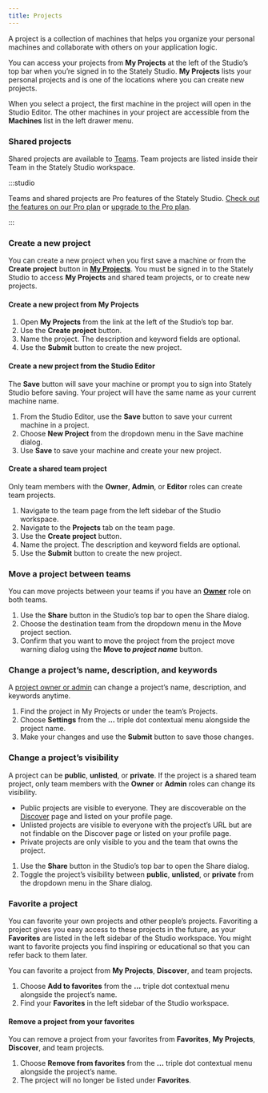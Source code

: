 ```yaml
---
title: Projects
---
```



A project is a collection of machines that helps you organize your personal machines and collaborate with others on your application logic.

<p>
<ThemedImage
  alt="Stately Studio My Projects page showing three pages of projects along with each project’s name, number of machines, and whether the project is public, private, or unlisted."
  sources={{
    light: useBaseUrl('/projects/my-projects.png'),
    dark: useBaseUrl('/projects/my-projects-dm.png'),
  }}
/>
</p>

You can access your projects from **My Projects** at the left of the Studio’s top bar when you’re signed in to the Stately Studio. **My Projects** lists your personal projects and is one of the locations where you can create new projects.

When you select a project, the first machine in the project will open in the Studio Editor. The other machines in your project are accessible from the **Machines** list in the left drawer menu.

<p>
<ThemedImage
  alt="Stately Studio Editor showing the Machines list in the left drawer for the Stately Studio Tutorials project. The selected machine is called ‘Parent states.’"
  sources={{
    light: useBaseUrl('/projects/machines-list.png'),
    dark: useBaseUrl('/projects/machines-list-dm.png'),
  }}
/>
</p>

### Shared projects

Shared projects are available to [Teams](/teams). Team projects are listed inside their Team in the Stately Studio workspace.

<p>
<ThemedImage
  alt="Stately Studio Projects page for the Voyager team, showing a list of four projects, one with public machines, two with private machines, and one with unlisted machines."
  sources={{
    light: useBaseUrl('/projects.png'),
    dark: useBaseUrl('/projects-dm.png'),
  }}
/>
</p>

:::studio

Teams and shared projects are Pro features of the Stately Studio. [Check out the features on our Pro plan](https://stately.ai/pricing) or [upgrade to the Pro plan](https://stately.ai/registry/billing).

:::

### Create a new project

You can create a new project when you first save a machine or from the **Create project** button in [**My Projects**](#my-projects). You must be signed in to the Stately Studio to access **My Projects** and shared team projects, or to create new projects.

#### Create a new project from **My Projects**

1. Open **My Projects** from the link at the left of the Studio’s top bar.
2. Use the **Create project** button.
3. Name the project. The description and keyword fields are optional.
4. Use the **Submit** button to create the new project.

#### Create a new project from the Studio Editor

The **Save** button will save your machine or prompt you to sign into Stately Studio before saving. Your project will have the same name as your current machine name.

1. From the Studio Editor, use the **Save** button to save your current machine in a project.
2. Choose **New Project** from the dropdown menu in the Save machine dialog.
3. Use **Save** to save your machine and create your new project.

#### Create a shared team project

Only team members with the **Owner**, **Admin**, or **Editor** roles can create team projects.

1. Navigate to the team page from the left sidebar of the Studio workspace.
2. Navigate to the **Projects** tab on the team page.
3. Use the **Create project** button.
3. Name the project. The description and keyword fields are optional.
4. Use the **Submit** button to create the new project.

### Move a project between teams

You can move projects between your teams if you have an [**Owner**](teams#owner-role) role on both teams.

1. Use the **Share** button in the Studio’s top bar to open the Share dialog.
2. Choose the destination team from the dropdown menu in the Move project section.
3. Confirm that you want to move the project from the project move warning dialog using the **Move to *project name*** button.

<p>
<ThemedImage
  alt="Stately Studio Editor page showing the Share modal with the options for changing project visibility and moving projects to another team."
  sources={{
    light: useBaseUrl('/projects/move-projects.png'),
    dark: useBaseUrl('/projects/move-projects-dm.png'),
  }}
/>
</p>

<!-- TODO: ### How to move a machine between projects -->

### Change a project’s name, description, and keywords

A [project owner or admin](/projects#team-roles) can change a project’s name, description, and keywords anytime.

1. Find the project in My Projects or under the team’s Projects.
2. Choose **Settings** from the **...** triple dot contextual menu alongside the project name.
3. Make your changes and use the **Submit** button to save those changes.

### Change a project’s visibility

A project can be **public**, **unlisted**, or **private**. If the project is a shared team project, only team members with the **Owner** or **Admin** roles can change its visibility.

- Public projects are visible to everyone. They are discoverable on the [Discover](/discover) page and listed on your profile page.
- Unlisted projects are visible to everyone with the project’s URL but are not findable on the Discover page or listed on your profile page.
- Private projects are only visible to you and the team that owns the project.

1. Use the **Share** button in the Studio’s top bar to open the Share dialog.
2. Toggle the project’s visibility between **public**, **unlisted**, or **private** from the dropdown menu in the Share dialog.

### Favorite a project

You can favorite your own projects and other people’s projects. Favoriting a project gives you easy access to these projects in the future, as your **Favorites** are listed in the left sidebar of the Studio workspace. You might want to favorite projects you find inspiring or educational so that you can refer back to them later.

You can favorite a project from **My Projects**, **Discover**, and team projects.

1. Choose **Add to favorites** from the **...** triple dot contextual menu alongside the project’s name.
2. Find your **Favorites** in the left sidebar of the Studio workspace.

#### Remove a project from your favorites

You can remove a project from your favorites from **Favorites**, **My Projects**, **Discover**, and team projects.

1. Choose **Remove from favorites** from the **...** triple dot contextual menu alongside the project’s name.
2. The project will no longer be listed under **Favorites**.